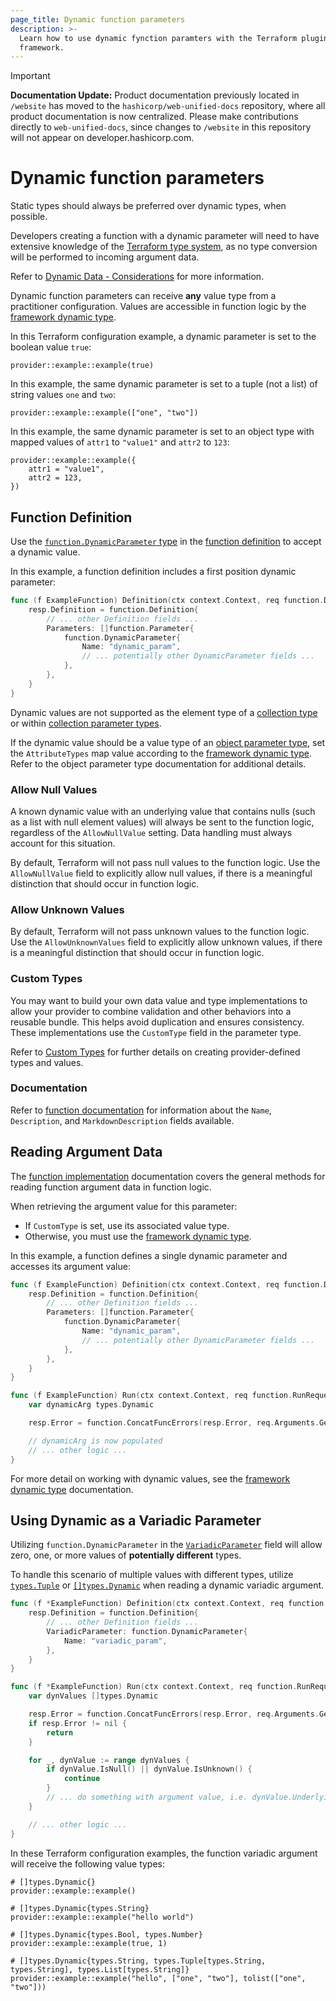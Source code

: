 ```yaml
---
page_title: Dynamic function parameters
description: >-
  Learn how to use dynamic fynction paramters with the Terraform plugin
  framework.
---
```


> [!IMPORTANT]  
> **Documentation Update:** Product documentation previously located in `/website` has moved to the `hashicorp/web-unified-docs` repository, where all product documentation is now centralized. Please make contributions directly to `web-unified-docs`, since changes to `/website` in this repository will not appear on developer.hashicorp.com.

# Dynamic function parameters

<Tip>

Static types should always be preferred over dynamic types, when possible.

Developers creating a function with a dynamic parameter will need to have extensive knowledge of the [Terraform type system](/terraform/language/expressions/types), as no type conversion will be performed to incoming argument data.

Refer to [Dynamic Data - Considerations](/terraform/plugin/framework/handling-data/dynamic-data#considerations) for more information.

</Tip>

Dynamic function parameters can receive **any** value type from a practitioner configuration. Values are accessible in function logic by the [framework dynamic type](/terraform/plugin/framework/handling-data/types/dynamic).

In this Terraform configuration example, a dynamic parameter is set to the boolean value `true`:

```hcl
provider::example::example(true)
```

In this example, the same dynamic parameter is set to a tuple (not a list) of string values `one` and `two`:

```hcl
provider::example::example(["one", "two"])
```

In this example, the same dynamic parameter is set to an object type with mapped values of `attr1` to `"value1"` and `attr2` to `123`:

```hcl
provider::example::example({
    attr1 = "value1",
    attr2 = 123,
})
```

## Function Definition

Use the [`function.DynamicParameter` type](https://pkg.go.dev/github.com/hashicorp/terraform-plugin-framework/function#DynamicParameter) in the [function definition](/terraform/plugin/framework/functions/implementation#definition-method) to accept a dynamic value.

In this example, a function definition includes a first position dynamic parameter:

```go
func (f ExampleFunction) Definition(ctx context.Context, req function.DefinitionRequest, resp *function.DefinitionResponse) {
    resp.Definition = function.Definition{
        // ... other Definition fields ...
        Parameters: []function.Parameter{
            function.DynamicParameter{
                Name: "dynamic_param",
                // ... potentially other DynamicParameter fields ...
            },
        },
    }
}
```

Dynamic values are not supported as the element type of a [collection type](/terraform/plugin/framework/handling-data/types#collection-types) or within [collection parameter types](/terraform/plugin/framework/functions/parameters#collection-parameter-types).

If the dynamic value should be a value type of an [object parameter type](/terraform/plugin/framework/functions/parameters#object-parameter-type), set the `AttributeTypes` map value according to the [framework dynamic type](/terraform/plugin/framework/handling-data/types/dynamic). Refer to the object parameter type documentation for additional details.

### Allow Null Values

<Highlight>

A known dynamic value with an underlying value that contains nulls (such as a list with null element values) will always be sent to the function logic, regardless of the `AllowNullValue` setting. Data handling must always account for this situation.

</Highlight>

By default, Terraform will not pass null values to the function logic. Use the `AllowNullValue` field to explicitly allow null values, if there is a meaningful distinction that should occur in function logic.

### Allow Unknown Values

By default, Terraform will not pass unknown values to the function logic. Use the `AllowUnknownValues` field to explicitly allow unknown values, if there is a meaningful distinction that should occur in function logic.

### Custom Types

You may want to build your own data value and type implementations to allow your provider to combine validation and other behaviors into a reusable bundle. This helps avoid duplication and ensures consistency. These implementations use the `CustomType` field in the parameter type.

Refer to [Custom Types](/terraform/plugin/framework/handling-data/types/custom) for further details on creating provider-defined types and values.

### Documentation

Refer to [function documentation](/terraform/plugin/framework/functions/documentation) for information about the `Name`, `Description`, and `MarkdownDescription` fields available.

## Reading Argument Data

The [function implementation](/terraform/plugin/framework/functions/implementation) documentation covers the general methods for reading function argument data in function logic.

When retrieving the argument value for this parameter:

* If `CustomType` is set, use its associated value type.
* Otherwise, you must use the [framework dynamic type](/terraform/plugin/framework/handling-data/types/dynamic).

In this example, a function defines a single dynamic parameter and accesses its argument value:

```go
func (f ExampleFunction) Definition(ctx context.Context, req function.DefinitionRequest, resp *function.DefinitionResponse) {
    resp.Definition = function.Definition{
        // ... other Definition fields ...
        Parameters: []function.Parameter{
            function.DynamicParameter{
                Name: "dynamic_param",
                // ... potentially other DynamicParameter fields ...
            },
        },
    }
}

func (f ExampleFunction) Run(ctx context.Context, req function.RunRequest, resp *function.RunResponse) {
    var dynamicArg types.Dynamic

    resp.Error = function.ConcatFuncErrors(resp.Error, req.Arguments.Get(ctx, &dynamicArg))

    // dynamicArg is now populated
    // ... other logic ...
}
```

For more detail on working with dynamic values, see the [framework dynamic type](/terraform/plugin/framework/handling-data/types/dynamic) documentation.

## Using Dynamic as a Variadic Parameter

Utilizing `function.DynamicParameter` in the [`VariadicParameter`](/terraform/plugin/framework/functions/implementation#reading-variadic-parameter-argument-data) field will allow zero, one, or more values of **potentially different** types.

To handle this scenario of multiple values with different types, utilize [`types.Tuple`](/terraform/plugin/framework/handling-data/types/tuple) or [`[]types.Dynamic`](/terraform/plugin/framework/handling-data/types/dynamic) when reading a dynamic variadic argument.

```go
func (f *ExampleFunction) Definition(ctx context.Context, req function.DefinitionRequest, resp *function.DefinitionResponse) {
    resp.Definition = function.Definition{
        // ... other Definition fields ...
        VariadicParameter: function.DynamicParameter{
            Name: "variadic_param",
        },
    }
}

func (f *ExampleFunction) Run(ctx context.Context, req function.RunRequest, resp *function.RunResponse) {
    var dynValues []types.Dynamic

    resp.Error = function.ConcatFuncErrors(resp.Error, req.Arguments.Get(ctx, &dynValues))
    if resp.Error != nil {
        return
    }

    for _, dynValue := range dynValues {
        if dynValue.IsNull() || dynValue.IsUnknown() {
            continue
        }
        // ... do something with argument value, i.e. dynValue.UnderlyingValue() ...
    }

    // ... other logic ...
}

```

In these Terraform configuration examples, the function variadic argument will receive the following value types:

```hcl
# []types.Dynamic{}
provider::example::example()

# []types.Dynamic{types.String}
provider::example::example("hello world")

# []types.Dynamic{types.Bool, types.Number}
provider::example::example(true, 1)

# []types.Dynamic{types.String, types.Tuple[types.String, types.String], types.List[types.String]}
provider::example::example("hello", ["one", "two"], tolist(["one", "two"]))
```
